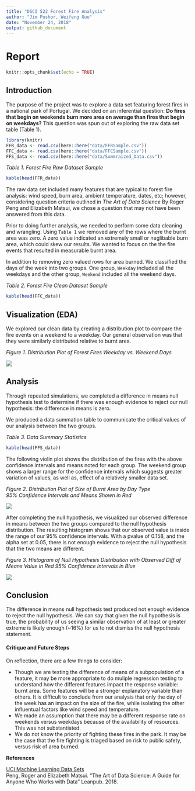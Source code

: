 ```yaml
---
title: "DSCI 522 Forest Fire Analysis"
author: "Jim Pushor, Weifeng Guo"
date: "November 24, 2018"
output: github_document
---
```


# Report
```r
knitr::opts_chunk$set(echo = TRUE)
```

## Introduction

The purpose of the project was to explore a data set featuring forest fires in a national park of Portugal. We decided on an inferential question: **Do fires that begin on weekends burn more area on average than fires that begin on weekdays?** This question was spun out of exploring the raw data set table (Table 1).

```r
library(knitr)
FFR_data <- read.csv(here::here("data/FFRSample.csv"))
FFC_data <- read.csv(here::here("data/FFCSample.csv"))
FFS_data <- read.csv(here::here("data/Summraized_Data.csv"))
```

*Table 1. Forest Fire Raw Dataset Sample*
```r
kable(head(FFR_data))
```

The raw data set included many features that are typical to forest fire analysis: wind speed, burn area, ambient temperature, dates, etc; however, considering question criteria outlined in *The Art of Data Science* By Roger Peng and Elizabeth Matsui, we chose a question that may not have been answered from this data.

Prior to doing further analysis, we needed to perform some data cleaning and wrangling. Using `Table 1` we removed any of the rows where the burnt area was zero. A zero value indicated an extremely small or neglibable burn area, which could skew our results. We wanted to focus on the the fire events that resulted in measurable burnt area.

In addition to removing zero valued rows for area burned. We classified the days of the week into two groups. One group, `Weekday` included all the weekdays and the other group, `Weekend` included all the weekend days.


*Table 2. Forest Fire Clean Dataset Sample*
```r
kable(head(FFC_data))
```



## Visualization (EDA)

We explored our clean data by creating a distribution plot to compare the fire events on a weekend to a weekday. Our general observation was that they were similarly distributed relative to burnt area.

*Figure 1. Distribution Plot of Forest Fires Weekday vs. Weekend Days*

![](img/EDA.png)



## Analysis

Through repeated simulations, we completed a difference in means null hypothesis test to determine if there was enough evidence to reject our null hypothesis: the difference in means is zero.

We produced a data summation table to communicate the critical values of our analysis between the two groups.

*Table 3. Data Summary Statistics*
```r
kable(head(FFS_data))
```


The following violin plot shows the distribution of the fires with the above confidence intervals and means noted for each group. The weekend group shows a larger range for the confidence intervals which suggests greater variation of values, as well as, effect of a relatively smaller data set.

*Figure 2. Distribution Plot of Size of Burnt Area by Day Type*   
*95% Confidence Intervals and Means Shown in Red*

![](img/Estimation_and_CI_Plot.png)



After completing the null hypothesis, we visualized our observed difference in means between the two groups compared to the null hypothesis distribution. The resulting histogram shows that our observed value is inside the range of our 95% confidence intervals. With a pvalue of 0.158, and the alpha set at 0.05, there is not enough evidence to reject the null hypothesis that the two means are different.

*Figure 3. Histogram of Null Hypothesis Distribution with Observed Diff of Means Value in Red*
*95% Confidence Intervals in Blue*

![](img/Result.png)

## Conclusion

The difference in means null hypothesis test produced not enough evidence to reject the null hypothesis. We can say that given the null hypothesis is true, the probability of us seeing a similar observation of at least or greater extreme is likely enough (~16%) for us to not dismiss the null hypothesis statement. 

#### Critique and Future Steps

On reflection, there are a few things to consider:   

-  Though we are testing the difference of means of a subpopulation of a feature, it may be more appropriate to do muliple regression testing to understand how the different features impact the response variable: burnt area. Some features will be a stronger explanatory variable than others. It is difficult to conclude from our analysis that only the day of the week has an impact on the size of the fire, while isolating the other influentual factors like wind speed and temperature.   
-  We made an assumption that there may be a different response rate on weekends versus weekdays because of the availability of resources. This was not substantiated.
-  We do not know the priority of fighting these fires in the park. It may be the case that the fire fighting is triaged based on risk to public safety, versus risk of area burned.  

**References**

[UCI Machine Learning Data Sets](https://archive.ics.uci.edu/ml/datasets/Forest+Fires)   
Peng, Roger and Elizabeth Matsui. "The Art of Data Science: A Guide for Anyone Who Works with Data" Leanpub. 2018.


